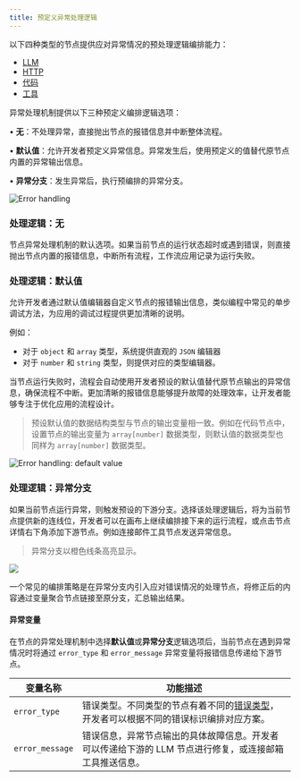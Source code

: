 ```yaml
---
title: 预定义异常处理逻辑
---
```


以下四种类型的节点提供应对异常情况的预处理逻辑编排能力：

* [LLM](../node/llm.md)
* [HTTP](../node/http-request.md)
* [代码](../node/code.md)
* [工具](../node/tools.md)

异常处理机制提供以下三种预定义编排逻辑选项：

• **无**：不处理异常，直接抛出节点的报错信息并中断整体流程。

• **默认值**：允许开发者预定义异常信息。异常发生后，使用预定义的值替代原节点内置的异常输出信息。

• **异常分支**：发生异常后，执行预编排的异常分支。

![Error handling](https://assets-docs.dify.ai/2024/12/6e2655949889d4d162945d840d698649.png)

### 处理逻辑：无

节点异常处理机制的默认选项。如果当前节点的运行状态超时或遇到错误，则直接抛出节点内置的报错信息，中断所有流程，工作流应用记录为运行失败。

### 处理逻辑：默认值

允许开发者通过默认值编辑器自定义节点的报错输出信息，类似编程中常见的单步调试方法，为应用的调试过程提供更加清晰的说明。

例如：

* 对于 `object` 和 `array` 类型，系统提供直观的 `JSON` 编辑器
* 对于 `number` 和 `string` 类型，则提供对应的类型编辑器。

当节点运行失败时，流程会自动使用开发者预设的默认值替代原节点输出的异常信息，确保流程不中断。更加清晰的报错信息能够提升故障的处理效率，让开发者能够专注于优化应用的流程设计。

> 预设默认值的数据结构类型与节点的输出变量相一致。例如在代码节点中，设置节点的输出变量为 `array[number]` 数据类型，则默认值的数据类型也同样为 `array[number]` 数据类型。

![Error handling: default value](https://assets-docs.dify.ai/2024/12/e9e5e757090679243e0c9976093c7e6c.png)

### 处理逻辑：异常分支

如果当前节点运行异常，则触发预设的下游分支。选择该处理逻辑后，将为当前节点提供新的连线位，开发者可以在画布上继续编排接下来的运行流程，或点击节点详情右下角添加下游节点。例如连接邮件工具节点发送异常信息。

> 异常分支以橙色线条高亮显示。

![](https://assets-docs.dify.ai/2024/12/e5ea1af947818bd9e27cab3042c1c4f3.png)

一个常见的编排策略是在异常分支内引入应对错误情况的处理节点，将修正后的内容通过变量聚合节点链接至原分支，汇总输出结果。

#### 异常变量

在节点的异常处理机制中选择**默认值**或**异常分支**逻辑选项后，当前节点在遇到异常情况时将通过 `error_type` 和 `error_message` 异常变量将报错信息传递给下游节点。

| 变量名称            | 功能描述                                                                                                          |
| --------------- | ------------------------------------------------------------------------------------------------------------- |
| `error_type`    | 错误类型。不同类型的节点有着不同的[错误类型](https://docs.dify.ai/guides/workflow/error-handling/error-type)，开发者可以根据不同的错误标识编排对应方案。 |
| `error_message` | 错误信息，异常节点输出的具体故障信息。开发者可以传递给下游的 LLM 节点进行修复，或连接邮箱工具推送信息。                                                        |





